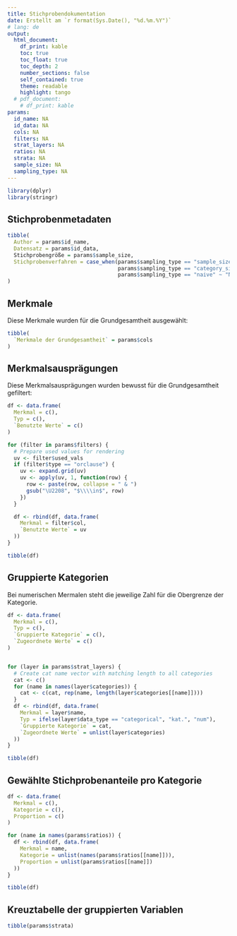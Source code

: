 ```yaml
---
title: Stichprobendokumentation
date: Erstellt am `r format(Sys.Date(), "%d.%m.%Y")`
# lang: de
output: 
  html_document:
    df_print: kable
    toc: true
    toc_float: true
    toc_depth: 2
    number_sections: false
    self_contained: true
    theme: readable
    highlight: tango
  # pdf_document:
    # df_print: kable
params:
  id_name: NA
  id_data: NA
  cols: NA
  filters: NA
  strat_layers: NA
  ratios: NA
  strata: NA
  sample_size: NA
  sampling_type: NA
---
```



```r
library(dplyr)
library(stringr)
```


## Stichprobenmetadaten

```r
tibble(
  Author = params$id_name,
  Datensatz = params$id_data,
  Stichprobengröße = params$sample_size,
  Stichprobenverfahren = case_when(params$sampling_type == "sample_size" ~ "Garantierte Gesamtstichprobengröße",
                                   params$sampling_type == "category_size" ~ "Garantierte Mindestgröße pro Kategorie",
                                   params$sampling_type == "naive" ~ "Naives Verfahren (Keine Garantie)"),
)
```
## Merkmale
Diese Merkmale wurden für die Grundgesamtheit ausgewählt:
```r
tibble(
  `Merkmale der Grundgesamtheit` = params$cols
)
```
## Merkmalsausprägungen
Diese Merkmalsausprägungen wurden bewusst für die Grundgesamtheit gefiltert:
```r
df <- data.frame(
  Merkmal = c(),
  Typ = c(),
  `Benutzte Werte` = c()
)

for (filter in params$filters) {
  # Prepare used values for rendering
  uv <- filter$used_vals
  if (filter$type == "orclause") {
    uv <- expand.grid(uv)
    uv <- apply(uv, 1, function(row) {
      row <- paste(row, collapse = " & ")
      gsub("\U2208", "$\\\\in$", row)
    })
  }

  df <- rbind(df, data.frame(
    Merkmal = filter$col,
    `Benutzte Werte` = uv
  ))
}

tibble(df)
```
## Gruppierte Kategorien
Bei numerischen Mermalen steht die jeweilige Zahl für die Obergrenze der Kategorie.
```r
df <- data.frame(
  Merkmal = c(),
  Typ = c(),
  `Gruppierte Kategorie` = c(),
  `Zugeordnete Werte` = c()
)


for (layer in params$strat_layers) {
  # Create cat name vector with matching length to all categories
  cat <- c()
  for (name in names(layer$categories)) {
    cat <- c(cat, rep(name, length(layer$categories[[name]])))
  }
  df <- rbind(df, data.frame(
    Merkmal = layer$name,
    Typ = ifelse(layer$data_type == "categorical", "kat.", "num"),
    `Gruppierte Kategorie` = cat,
    `Zugeordnete Werte` = unlist(layer$categories)
  ))
}

tibble(df)
```
## Gewählte Stichprobenanteile pro Kategorie
```r
df <- data.frame(
  Merkmal = c(),
  Kategorie = c(),
  Proportion = c()
)

for (name in names(params$ratios)) {
  df <- rbind(df, data.frame(
    Merkmal = name,
    Kategorie = unlist(names(params$ratios[[name]])),
    Proportion = unlist(params$ratios[[name]])
  ))
}

tibble(df)
```
## Kreuztabelle der gruppierten Variablen
```r
tibble(params$strata)
```